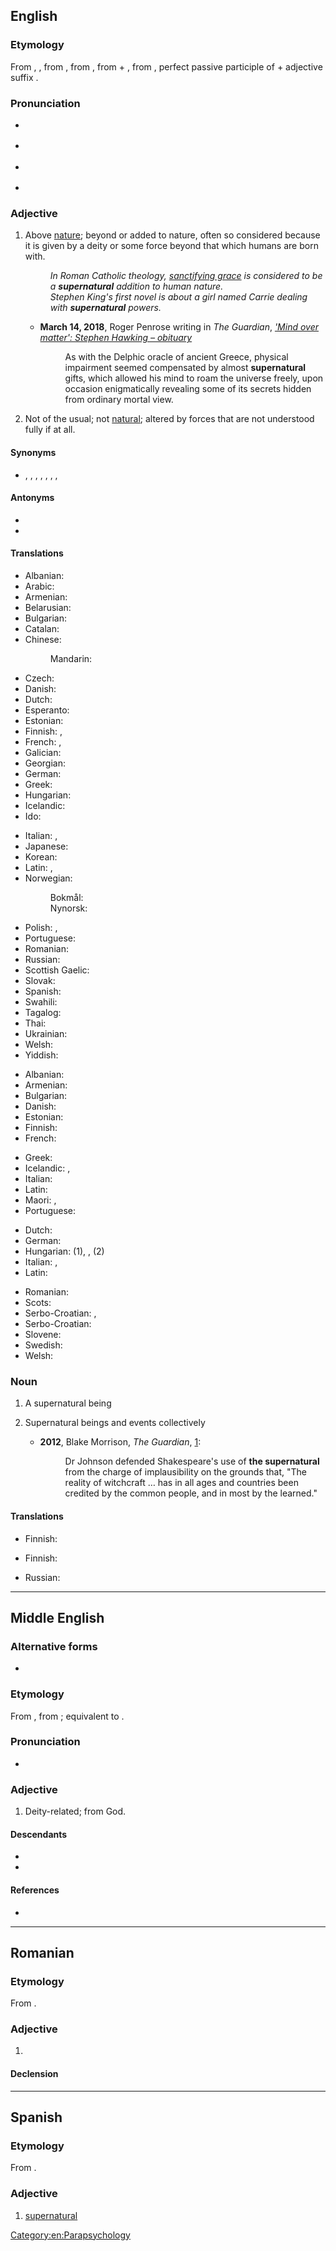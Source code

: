 ==English==
{{wikipedia}}

===Etymology===
From {{inh|en|enm|supernatural}}, {{m|enm|supernatural}}, from {{der|en|frm|supernaturel}}, from {{der|en|la|supernātūrālis}}, from {{m|la|super||above}} + {{m|la|nātūra||nature; that which we are born with}}, from {{m|la|nātus||born}}, perfect passive participle of {{m|la|nāscī||to be born}} + adjective suffix {{m|la|-ālis}}.

===Pronunciation===
* {{a|UK}} {{IPA|en|/ˌs(j)uːpəˈnatʃ(ə)ɹəl/}}
* {{a|GA}} {{IPA|en|/ˌs(j)uːpɚˈnætʃɚəl/|/ˌs(j)uːpɚˈnætʃɹəl/}}
* {{a|NZ}} {{IPA|en|/ˌs(j)ʉːpɘˈnɛtʃɹɯ(l)/}}
* {{audio|en|en-us-supernatural.ogg|Audio (US)}}

===Adjective===
{{en-adj}}

# Above [[nature]]; beyond or added to nature, often so considered because it is given by a deity or some force beyond that which humans are born with.
#: ''In Roman Catholic theology, [[w:sanctifying grace|sanctifying grace]] is considered to be a '''supernatural''' addition to human nature.''
#: ''Stephen King's first novel is about a girl named Carrie dealing with '''supernatural''' powers.''
#* '''March 14, 2018''', Roger Penrose writing in ''The Guardian'', ''[https://www.theguardian.com/science/2018/mar/14/stephen-hawking-obituary 'Mind over matter': Stephen Hawking – obituary]''
#*: As with the Delphic oracle of ancient Greece, physical impairment seemed compensated by almost '''supernatural''' gifts, which allowed his mind to roam the universe freely, upon occasion enigmatically revealing some of its secrets hidden from ordinary mortal view.
# Not of the usual; not [[natural]]; altered by forces that are not understood fully if at all.
#: {{ux|en|The house is haunted by '''supernatural''' forces.}}

====Synonyms====
* {{l|en|extranormal}}, {{l|en|extraordinary}}, {{l|en|paranatural}}, {{l|en|paranormal}}, {{l|en|preternatural}}, {{l|en|supernormal}}, {{l|en|supranatural}}, {{l|en|unnatural}}

====Antonyms====
* {{l|en|ordinary}}
* {{l|en|natural}}

====Translations====
{{trans-top|above nature}}
* Albanian: {{t+|sq|mbinatyrshëm}}
* Arabic: {{t|ar|خَارِق}}
* Armenian: {{t+|hy|գերբնական}}
* Belarusian: {{t|be|звышнатура́льны}}
* Bulgarian: {{t+|bg|свръхестествен}}
* Catalan: {{t+|ca|sobrenatural}}
* Chinese:
*: Mandarin: {{t+|cmn|超自然|tr=chāozìrán}}
* Czech: {{t+|cs|nadpřirozený}}
* Danish: {{t|da|overnaturlig}}
* Dutch: {{t+|nl|bovennatuurlijk}}
* Esperanto: {{t|eo|supernatura}}
* Estonian: {{t+|et|üleloomulik}}
* Finnish: {{t+|fi|yliluonnollinen}}, {{t+|fi|jumalallinen}}
* French: {{t+|fr|surnaturel}}, {{t+|fr|surnaturelle}}
* Galician: {{t|gl|sobrenatural}}
* Georgian: {{t|ka|ზებუნებრივი}}
* German: {{t+|de|übernatürlich}}
* Greek: {{t+|el|υπερφυσικός}}
* Hungarian: {{t+|hu|természetfeletti}}
* Icelandic: {{t|is|yfirnáttúrulegur}}
* Ido: {{t+|io|supernatura}}
{{trans-mid}}
* Italian: {{t+|it|soprannaturale}}, {{t|it|sovrannaturale}}
* Japanese: {{t|ja|[[超自然]][[の]]|tr=chōshizen no|sc=Jpan}}
* Korean: {{t|ko|초자연적인}}
* Latin: {{t+|la|divinus}}, {{t|la|extranaturalis}}
* Norwegian:
*: Bokmål: {{t+|nb|overnaturlig}}
*: Nynorsk: {{t|nn|overnaturleg}}
* Polish: {{t+|pl|nadnaturalny}}, {{t+|pl|nadprzyrodzony}}
* Portuguese: {{t+|pt|sobrenatural}}
* Romanian: {{t+|ro|supranatural}}
* Russian: {{t+|ru|сверхъесте́ственный}}
* Scottish Gaelic: {{t|gd|os-nàdarrach}}
* Slovak: {{t|sk|nadprirodzený}}
* Spanish: {{t+|es|sobrenatural}}
* Swahili: {{t|sw|[[-si-]] [[a|-a]] [[dunia]] [[hii]]}} {{q|literally, "not of this world"}}
* Tagalog: {{t|tl|higlikas}}
* Thai: {{t+|th|เหนือธรรมชาติ}}
* Ukrainian: {{t|uk|надприро́дний}}
* Welsh: {{t+|cy|goruwchnaturiol}}
* Yiddish: {{t|yi|איבערנאַטירלעך}}
{{trans-bottom}}

{{trans-top|not of the usual}}
* Albanian: {{t+|sq|mbinatyrshëm}}
* Armenian: {{t+|hy|գերբնական}}
* Bulgarian: {{t+|bg|необикновен}}
* Danish: {{t|da|overnaturlig}}
* Estonian: {{t+|et|üleloomulik}}
* Finnish: {{t+|fi|yliluonnollinen}}
* French: {{t+|fr|surnaturel}}
{{trans-mid}}
* Greek: {{t+|el|υπερφυσικός|m}}
* Icelandic: {{t|is|yfirnáttúrulegur}}, {{t|is|yfirskilvitlegur}}
* Italian: {{t+|it|ultraterreno}}
* Latin: {{t+|la|divinus}}
* Maori: {{t|mi|mākutu}}, {{t|mi|whaiwhaiā}}
* Portuguese: {{t+|pt|sobrenatural}}
{{trans-bottom}}

{{checktrans-top}}
* Dutch: {{t+check|nl|bovennatuurlijk}}
* German: {{t+check|de|übernatürlich}}
* Hungarian: {{t+check|hu|természetfeletti}} (1), {{t+check|hu|különös}}, {{t+check|hu|rendkívüli}} (2)
* Italian: {{t+check|it|soprannaturale}}, {{t|it|sovrannaturale}}
* Latin: {{t-check|la|supernaturalis}}
{{trans-mid}}
* Romanian: {{t+check|ro|supranatural}}
* Scots: {{t-check|sco|supernaitural}}
* Serbo-Croatian: {{t+check|sh|natprírodan}}, {{t+check|sh|nadnárāvan}}
* Serbo-Croatian: {{t-check|sh|nadprirodan}}
* Slovene: {{t+check|sl|nadnaraven}}
* Swedish: {{t+check|sv|övernaturlig}}
* Welsh: {{t+check|cy|goruwchnaturiol}}
{{trans-bottom}}

===Noun===
{{en-noun}}

# {{lb|en|countable}} A supernatural being
# {{lb|en|uncountable}} Supernatural beings and events collectively {{qualifier|when used with definite article: "the supernatural"}}
#* '''2012''', Blake Morrison, ''The Guardian'', [http://www.guardian.co.uk/books/2012/jul/20/blake-morrison-under-the-witches-spell?INTCMP=SRCH]:
#*: Dr Johnson defended Shakespeare's use of '''the supernatural''' from the charge of implausibility on the grounds that, "The reality of witchcraft … has in all ages and countries been credited by the common people, and in most by the learned."

====Translations====
{{trans-top|being}}
* Finnish: {{t|fi|[[yliluonnollinen]] [[olento]]}}
{{trans-mid}}
{{trans-bottom}}

{{trans-top|beings and events collectively}}
* Finnish: {{t+|fi|yliluonnollinen}}
{{trans-mid}}
{{trans-bottom}}

{{checktrans-top}}
* Russian: {{t+check|ru|сверхъестественное}}
{{trans-mid}}
{{trans-bottom}}

[[Category:en:Parapsychology]]

----

==Middle English==

===Alternative forms===
* {{alter|enm|supernaturel}}

===Etymology===
From {{bor|enm|frm|supernaturel}}, from {{der|enm|la|supernātūrālis}}; equivalent to {{af|enm|super-|natural}}.

===Pronunciation===
* {{IPA|enm|/ˌsiu̯pərnaːˈtiu̯ral/|/ˌsiu̯pərnaːˈtiu̯rɛl/|/ˌsiu̯pərnaˈtiu̯ral/|/ˌsiu̯pərnaˈtiu̯rɛl/}}

===Adjective===
{{enm-adj}}

# {{lb|enm|Late ME|religion}} Deity-related; from God.

====Descendants====
* {{desc|en|supernatural}}
* {{desc|sco|supernatural}}

====References====
* {{R:MED Online|entry=supernā̆tūrāl |pos=adj |id=MED43788 |accessdate=2018-06-14}}

----

==Romanian==

===Etymology===
From {{af|ro|super-|natural}}.

===Adjective===
{{ro-adj}}

# {{l|en|supernatural}}

====Declension====
{{ro-decl-adj}}
----

==Spanish==

===Etymology===
From {{der|es|la|supernātūrālis}}.

===Adjective===
{{es-adj}}

# [[#English|supernatural]]
#: {{syn|es|sobrenatural}}